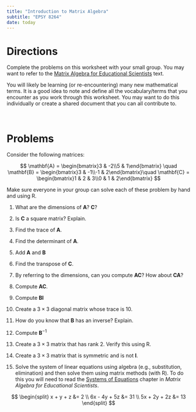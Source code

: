 ```yaml
---
title: "Introduction to Matrix Algebra"
subtitle: "EPSY 8264"
date: today
---
```



# Directions

Complete the problems on this worksheet with your small group. You may want to refer to the [Matrix Algebra for Educational Scientists](https://zief0002.github.io/matrix-algebra/) text.

You will likely be learning (or re-encountering) many new mathematical terms. It is a good idea to note and define all the vocabulary/terms that you encounter as you work through this worksheet. You may want to do this individually or create a shared document that you can all contribute to.

<br />


# Problems

Consider the following matrices:

$$
\mathbf{A} = \begin{bmatrix}3 & -2\\5 & 1\end{bmatrix} \quad \mathbf{B} = \begin{bmatrix}3 & -1\\-1 & 2\end{bmatrix}\quad \mathbf{C} = \begin{bmatrix}1 & 2 & 3\\0 & 1 & 2\end{bmatrix}
$$

Make sure everyone in your group can solve each of these problem by hand and using R. 

1. What are the dimensions of **A**? **C**?

2. Is **C** a square matrix? Explain.

3. Find the trace of **A**.

4. Find the determinant of **A**.

5. Add **A** and **B**

6. Find the transpose of **C**.

7. By referring to the dimensions, can you compute **AC**? How about **CA**?

8. Compute **AC**.

9. Compute **BI**

10. Create a $3\times3$ diagonal matrix whose trace is 10.

11. How do you know that **B** has an inverse? Explain.

12. Compute $\mathbf{B}^{-1}$

13. Create a $3\times3$ matrix that has rank 2. Verify this using R.

14. Create a $3\times3$ matrix that is symmetric and is not **I**.

15. Solve the system of linear equations using algebra (e.g., substitution, elimination) and then solve them using matrix methods (with R). To do this you will need to read the [Systems of Equations](https://zief0002.github.io/matrix-algebra/systems-of-equations.html) chapter in *Matrix Algebra for Educational Scientists*.

$$
\begin{split}
x + y + z &= 2 \\
6x - 4y + 5z &= 31 \\
5x + 2y + 2z &= 13
\end{split}
$$
